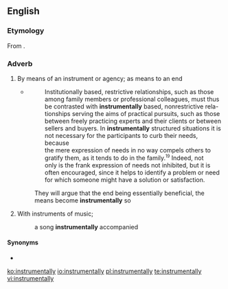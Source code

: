 ==English==

===Etymology===
From {{suffix|instrumental|ly|lang=en}}.

===Adverb===
{{en-adv}}

# By means of an instrument or agency; as means to an end
#* {{quote-book|year=1974|author=Thomas S. Szasz, M.D.|title=The Myth of Mental Illness|chapter=8|url=http://en.wikipedia.org/wiki/The_Myth_of_Mental_Illness|isbn=0-06-091151-4|page=144}}
#*: Institutionally based, restrictive relationships, such as those<br> among family members or professional colleagues, must thus<br> be contrasted with '''instrumentally''' based, nonrestrictive rela-<br> tionships serving the aims of practical pursuits, such as those<br> between freely practicing experts and their clients or between<br> sellers and buyers. In '''instrumentally''' structured situations it is<br> not necessary for the participants to curb their needs, because<br> the mere expression of needs in no way compels others to<br> gratify them, as it tends to do in the family.<sup><small>19</small></sup> Indeed, not<br> only is the frank expression of needs not inhibited, but it is<br> often encouraged, since it helps to identify a problem or need<br> for which someone might have a solution or satisfaction.
#: They will argue that the end being essentially beneficial, the means become '''instrumentally''' so
# With instruments of music;
#: a song '''instrumentally''' accompanied

====Synonyms====
* {{l/en|instrumently}}

[[ko:instrumentally]]
[[io:instrumentally]]
[[pl:instrumentally]]
[[te:instrumentally]]
[[vi:instrumentally]]
